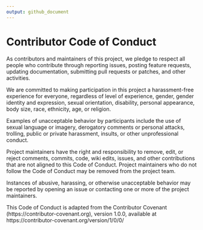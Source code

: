 ```yaml
---
output: github_document
---
```


# Contributor Code of Conduct

As contributors and maintainers of this project, we pledge to respect all people who 
contribute through reporting issues, posting feature requests, updating documentation,
submitting pull requests or patches, and other activities.

We are committed to making participation in this project a harassment-free experience for
everyone, regardless of level of experience, gender, gender identity and expression,
sexual orientation, disability, personal appearance, body size, race, ethnicity, age, or religion.

Examples of unacceptable behavior by participants include the use of sexual language or
imagery, derogatory comments or personal attacks, trolling, public or private harassment,
insults, or other unprofessional conduct.

Project maintainers have the right and responsibility to remove, edit, or reject comments,
commits, code, wiki edits, issues, and other contributions that are not aligned to this 
Code of Conduct. Project maintainers who do not follow the Code of Conduct may be removed 
from the project team.

Instances of abusive, harassing, or otherwise unacceptable behavior may be reported by 
opening an issue or contacting one or more of the project maintainers.

This Code of Conduct is adapted from the Contributor Covenant 
(https://contributor-covenant.org), version 1.0.0, available at 
https://contributor-covenant.org/version/1/0/0/
